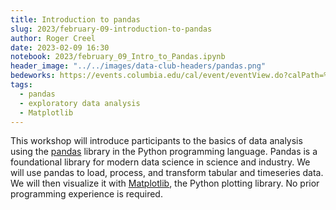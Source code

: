 ```yaml
---
title: Introduction to pandas
slug: 2023/february-09-introduction-to-pandas
author: Roger Creel
date: 2023-02-09 16:30
notebook: 2023/february_09_Intro_to_Pandas.ipynb
header_image: "../../images/data-club-headers/pandas.png"
bedeworks: https://events.columbia.edu/cal/event/eventView.do?calPath=%2Fpublic%2Fcals%2FMainCal&guid=CAL-00bbdb7c-8595d028-0185-9838003a-00004423events@columbia.edu&recurrenceId=
tags: 
  - pandas
  - exploratory data analysis
  - Matplotlib
---
```


This workshop will introduce participants to the basics of data analysis
using the [pandas](https://pandas.pydata.org/) library in the Python programming language. Pandas is a
foundational library for modern data science in science and industry. We
will use pandas to load, process, and transform tabular and timeseries
data. We will then visualize it with [Matplotlib](https://matplotlib.org/), the Python plotting
library. No prior programming experience is required.
